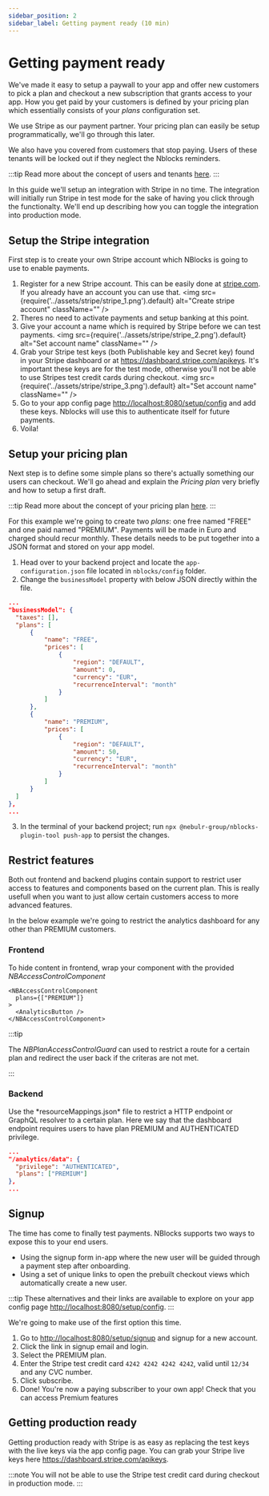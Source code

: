 ```yaml
---
sidebar_position: 2
sidebar_label: Getting payment ready (10 min)
---
```


# Getting payment ready


We've made it easy to setup a paywall to your app and offer new customers to pick a plan and checkout a new subscription that grants access to your app.
How you get paid by your customers is defined by your pricing plan which essentially consists of your *plans* configuration set.

We use Stripe as our payment partner.
Your pricing plan can easily be setup programmatically, we'll go through this later.

We also have you covered from customers that stop paying. Users of these tenants will be locked out if they neglect the Nblocks reminders.

:::tip
Read more about the concept of users and tenants [here](/docs/concepts/tenants-users.mdx).
:::

In this guide we'll setup an integration with Stripe in no time. The integration will initially run Stripe in test mode for the sake of having you click through the functionalty.
We'll end up describing how you can toggle the integration into production mode.

## Setup the Stripe integration
First step is to create your own Stripe account which NBlocks is going to use to enable payments.
1. Register for a new Stripe account. This can be easily done at [stripe.com](https://stripe.com). If you already have an account you can use that.
<img
  src={require('../assets/stripe/stripe_1.png').default}
  alt="Create stripe account"
  className=""
/>
1. Theres no need to activate payments and setup banking at this point.
1. Give your account a name which is required by Stripe before we can test payments.
<img
  src={require('../assets/stripe/stripe_2.png').default}
  alt="Set account name"
  className=""
/>
1. Grab your Stripe test keys (both Publishable key and Secret key) found in your Stripe dashboard or at https://dashboard.stripe.com/apikeys. It's important these keys are for the test mode, otherwise you'll not be able to use Stripes test credit cards during checkout.
<img
  src={require('../assets/stripe/stripe_3.png').default}
  alt="Set account name"
  className=""
/>
1. Go to your app config page [http://localhost:8080/setup/config](http://localhost:8080/setup/config) and add these keys. Nblocks will use this to authenticate itself for future payments.
1. Voila!

## Setup your pricing plan
Next step is to define some simple plans so there's actually something our users can checkout. We'll go ahead and explain the *Pricing plan* very briefly and how to setup a first draft. 

:::tip
Read more about the concept of your pricing plan [here](/docs/concepts/pricing-plan.mdx).
:::

For this example we're going to create two *plans*: one free named "FREE" and one paid named "PREMIUM".
Payments will be made in Euro and charged should recur monthly. These details needs to be put together into a JSON format and stored on your app model.

1. Head over to your backend project and locate the `app-configuration.json` file located in `nblocks/config` folder.
2. Change the `businessModel` property with below JSON directly within the file.
```json title="nblocks/config/app-configuration.json"
...
"businessModel": {
  "taxes": [],
  "plans": [
      {
          "name": "FREE",
          "prices": [
              {
                  "region": "DEFAULT",
                  "amount": 0,
                  "currency": "EUR",
                  "recurrenceInterval": "month"
              }
          ]
      },
      {
          "name": "PREMIUM",
          "prices": [
              {
                  "region": "DEFAULT",
                  "amount": 50,
                  "currency": "EUR",
                  "recurrenceInterval": "month"
              }
          ]
      }
  ]
},
...
```
3. In the terminal of your backend project; run `npx @nebulr-group/nblocks-plugin-tool push-app` to persist the changes.

## Restrict features
Both out frontend and backend plugins contain support to restrict user access to features and components based on the current plan. 
This is really usefull when you want to just allow certain customers access to more advanced features.

In the below example we're going to restrict the analytics dashboard for any other than PREMIUM customers.
### Frontend

<Tabs>
<TabItem value="react" label="React" default>

To hide content in frontend, wrap your component with the provided *NBAccessControlComponent*

```tsx
<NBAccessControlComponent
  plans={["PREMIUM"]}
>
  <AnalyticsButton />
</NBAccessControlComponent>
```

:::tip

The *NBPlanAccessControlGuard* can used to restrict a route for a certain plan and redirect the user back if the criteras are not met.

:::

</TabItem>
</Tabs>

### Backend

<Tabs>
<TabItem value="nestjs" label="NestJS" default>
Use the *resourceMappings.json* file to restrict a HTTP endpoint or GraphQL resolver to a certain plan. 
Here we say that the dashboard endpoint requires users to have plan PREMIUM and AUTHENTICATED privilege.

```json title="nblocks/config/resourceMappings.json"
...
"/analytics/data": {
  "privilege": "AUTHENTICATED",
  "plans": ["PREMIUM"]
},
...
```

</TabItem>
</Tabs>

## Signup
The time has come to finally test payments. NBlocks supports two ways to expose this to your end users.
- Using the signup form in-app where the new user will be guided through a payment step after onboarding.
- Using a set of unique links to open the prebuilt checkout views which automatically create a new user.

:::tip
These alternatives and their links are available to explore on your app config page [http://localhost:8080/setup/config](http://localhost:8080/setup/config).
:::

We're going to make use of the first option this time.
1. Go to [http://localhost:8080/setup/signup](http://localhost:8080/setup/signup) and signup for a new account.
1. Click the link in signup email and login.
1. Select the PREMIUM plan.
1. Enter the Stripe test credit card `4242 4242 4242 4242`, valid until `12/34` and any CVC number.
1. Click subscribe.
1. Done! You're now a paying subscriber to your own app! Check that you can access Premium features

## Getting production ready
Getting production ready with Stripe is as easy as replacing the test keys with the live keys via the app config page. You can grab your Stripe live keys here https://dashboard.stripe.com/apikeys.

:::note
You will not be able to use the Stripe test credit card during checkout in production mode.
:::